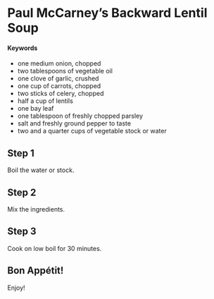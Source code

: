# Paul McCarney's Backward Lentil Soup {#backward-lentil-soup}

#### Keywords {-}

- one medium onion, chopped
- two tablespoons of vegetable oil
- one clove of garlic, crushed
- one cup of carrots, chopped
- two sticks of celery, chopped
- half a cup of lentils
- one bay leaf
- one tablespoon of freshly chopped parsley
- salt and freshly ground pepper to taste
- two and a quarter cups of vegetable stock or water

## Step 1

Boil the water or stock.

## Step 2

Mix the ingredients.

## Step 3

Cook on low boil for 30 minutes.

## Bon Appétit!

Enjoy!
